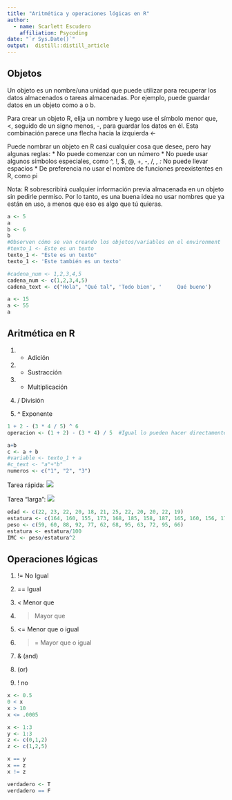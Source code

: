 ```yaml
---
title: "Aritmética y operaciones lógicas en R"
author: 
  - name: Scarlett Escudero
    affiliation: Psycoding
date: "`r Sys.Date()`"
output:  distill::distill_article
---
```


## Objetos

Un objeto es un nombre/una unidad que puede utilizar para recuperar los datos almacenados o tareas almacenadas. 
Por ejemplo, puede guardar datos en un objeto como a o b. 

Para crear un objeto R, elija un nombre y luego use el símbolo menor que, <, seguido de un signo menos, -, para guardar los datos en él. Esta combinación parece una flecha hacia la izquierda <-

Puede nombrar un objeto en R casi cualquier cosa que desee, pero hay algunas reglas: 
* No puede comenzar con un número
* No puede usar algunos símbolos especiales, como ^, !, $, @, +, -, /, *, :
* No puede llevar espacios
* De preferencia no usar el nombre de funciones preexistentes en R, como pi

Nota: R sobrescribirá cualquier información previa almacenada en un objeto sin pedirle permiso. Por lo tanto, es una buena idea no usar nombres que ya están en uso, a menos que eso es algo que tú quieras.

```r
a <- 5
a
b <- 6
b
#Observen cómo se van creando los objetos/variables en el environment
#texto_1 <- Este es un texto
texto_1 <- "Este es un texto"
texto_1 <- 'Este también es un texto'

#cadena_num <- 1,2,3,4,5
cadena_num <- c(1,2,3,4,5)
cadena_text <- c("Hola", "Qué tal", 'Todo bien', '     Qué bueno')

a <- 15
a <- 55
a
```

## Aritmética en R

1. + Adición

2. - Sustracción

3. * Multiplicación

4. / División

5. ^ Exponente 


```r
1 + 2 - (3 * 4 / 5) ^ 6
operacion <- (1 + 2) - (3 * 4) / 5  #Igual lo pueden hacer directamente en la consola

a+b
c <- a + b
#variable <- texto_1 + a
#c_text <- "a"+"b"
numeros <- c("1", "2", "3")

```

Tarea rápida: 
![](C:/Users/Lenovo/Documents/ejercicio1.png) 

Tarea "larga": 
![](C:/Users/Lenovo/Documents/ejercicio2.png) 

```r
edad <- c(22, 23, 22, 20, 18, 21, 25, 22, 20, 20, 22, 19)
estatura <- c(164, 160, 155, 173, 168, 185, 158, 187, 165, 160, 156, 179)
peso <- c(59, 60, 88, 92, 77, 62, 68, 95, 63, 72, 95, 66)
estatura <- estatura/100
IMC <- peso/estatura^2
```


## Operaciones lógicas
  
1. != No Igual

2. == Igual

3. < Menor que 

4. > Mayor que

5. <= Menor que o igual 

6. >= Mayor que o igual 

7. & (and)

8. | (or)

9. ! no

```r
x <- 0.5
0 < x 
x > 10
x <= .0005

x <- 1:3
y <- 1:3
z <- c(0,1,2)
z <- c(1,2,5)

x == y
x == z
x != z

verdadero <- T
verdadero == F
```

